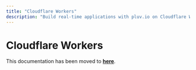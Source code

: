 ```yaml
---
title: "Cloudflare Workers"
description: "Build real-time applications with pluv.io on Cloudflare Workers"
---
```


# Cloudflare Workers

This documentation has been moved to [**here**](https://pluv.io/docs/platform-cloudflare/hosting-on-cloudflare).
